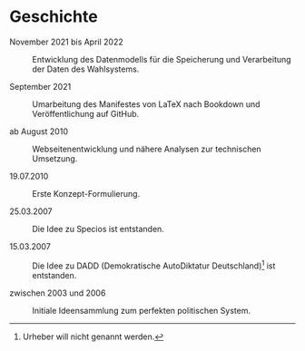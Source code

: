 # Geschichte {#sec-history}

November 2021 bis April 2022

: Entwicklung des Datenmodells für die Speicherung und Verarbeitung der Daten des Wahlsystems.

September 2021

: Umarbeitung des Manifestes von LaTeX nach Bookdown und Veröffentlichung auf GitHub.

ab August 2010

: Webseitenentwicklung und nähere Analysen zur technischen Umsetzung.

19.07.2010

: Erste Konzept-Formulierung.

25.03.2007

: Die Idee zu Specios ist entstanden.

15.03.2007

: Die Idee zu DADD (Demokratische AutoDiktatur Deutschland)^[Urheber will nicht genannt werden.] ist entstanden.

zwischen 2003 und 2006

: Initiale Ideensammlung zum perfekten politischen System.

